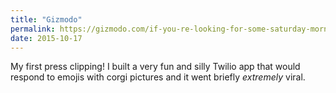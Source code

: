 ```yaml
---
title: "Gizmodo"
permalink: https://gizmodo.com/if-you-re-looking-for-some-saturday-morning-inspiration-1737098561
date: 2015-10-17
---
```


My first press clipping! I built a very fun and silly Twilio app that would respond to emojis with corgi pictures and it went briefly _extremely_ viral.
